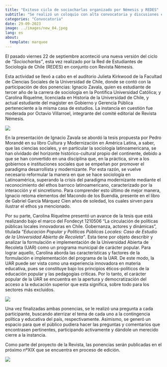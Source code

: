 ```yaml
---
title: "Exitoso ciclo de sociocharlas organizado por Némesis y REDES"
subtitle: "Se realizó un coloquio con alta convocatoria y discusiones estimulantes"
categories: "Convocatoria"
date: 29-09-2023
image: ../images/new_04.jpeg
lang: es
about:
  template: marquee
---
```


El pasado viernes 22 de septiembre aconteció una nueva versión del ciclo de *"Sociocharlas"*, esta vez realizado por la Red de Estudiantes de Sociología de Chile (REDES) en conjunto con Revista Némesis. 


::: {layout="[70,30]" layout-valign="center"}

Esta actividad se llevó a cabo en el auditorio Julieta Kirkwood de la Facultad de Ciencias Sociales de la Universidad de Chile, donde se contó con la participación de dos ponencias: Ignacio Zavala, quien es estudiante de tercer año de la carrera de sociología en la Pontifica Universidad Católica; y Carolina Riquelme, licenciada en Historia de la Universidad de Chile, y actual estudiante del magister en Gobierno y Gerencia Pública perteneciente a la misma casa de estudios. La instancia en cuestión fue moderada por Octavio Villarroel, integrante del comité editorial de Revista Némesis.

![](../images/new_04_1.jpeg)
:::

En la presentación de Ignacio Zavala se abordó la tesis propuesta por Pedro Morandé en su libro Cultura y Modernización en América Latina, a saber, que las ciencias sociales, y en particular la sociología latinoamericana, se han olvidado del horizonte histórico-cultural propio del continente, debido a que se han convertido en una disciplina que, en la práctica, sirve a los gobiernos e instituciones sociales que se empeñan por promover el paradigma desarrollista y modernizante. Por esta razón, se vuelve necesario reformular la manera en que se hace sociología en Latinoamérica, superando la crisis del paradigma modernizante mediante el reconocimiento del ethos barroco latinoamericano, caracterizado por la interacción y el sincretismo. Para comprender esto último de mejor manera, Ignacio retoma elementos del Macondo de los Buendía, presente en el libro de Gabriel García Márquez Cien años de soledad, los cuales sirven para ilustrar el ethos ya mencionado.

Por su parte, Carolina Riquelme presentó un avance de la tesis que está realizando bajo el marco del Fondecyt 1210506 "La circulación de políticas públicas locales innovadoras en Chile. Gobernanza, actores y dinámicas", titulada *"Educación Popular y Políticas Públicas Locales: Caso de Estudio de la Universidad Abierta de Recoleta"*. Esta tiene por objeto describir y analizar la formulación e implementación de la Universidad Abierta de Recoleta (UAR) como un programa municipal de carácter popular. Para lograr aquello, Carolina aborda las características y factores de la formulación e implementación del programa de la UAR. De este modo, la UAR puede ser vista como una experiencia innovadora en materia educativa, pues se constituye bajo los principios éticos-políticos de la educación popular y las pedagogías críticas. Por lo tanto, el carácter popular de la UAR se encuentra en la apertura y democratización del acceso a la educación superior que esta significa, sobre todo para los sectores más excluidos.

:::{.column-body}
![](../images/new_04_2.jpeg)
:::

Una vez finalizadas ambas ponencias, se le realizó una pregunta a cada participante, buscando aterrizar el tema de cada uno a la contingencia política y educativa del país, respectivamente. Asimismo, se generó un espacio para que el público pudiera hacer las preguntas y comentarios que encontrasen pertinentes, participando activamente y dándole un merecido cierre a la instancia. 

Como parte del proyecto de la Revista, las ponencias serán publicadas en el próximo nºXIX que se encuentra en proceso de edición.

:::{.column-body}
![](../images/new_04_3.jpeg)
:::
